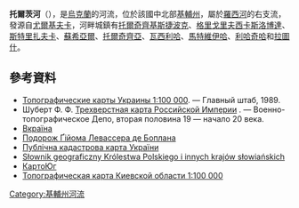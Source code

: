 '''托爾茨河'''（{{lang-uk|Торц}}），是[[烏克蘭|烏克蘭]]的河流，位於該國中北部[[基輔州|基輔州]]，屬於[[羅西河|羅西河]]的右支流，發源自[[尤爾基夫卡_(斯塔維謝區)|尤爾基夫卡]]，河畔城鎮有[[托爾奇齊基斯捷波克|托爾奇齊基斯捷波克]]、[[格里戈里夫西卡斯洛博達|格里戈里夫西卡斯洛博達]]、[[斯特里扎夫卡|斯特里扎夫卡]]、[[蘇希亞爾_(斯塔維謝區)|蘇希亞爾]]、[[托爾奇齊亞|托爾奇齊亞]]、[[瓦西利哈|瓦西利哈]]、[[馬特維伊哈_(沃洛達爾卡區)|馬特維伊哈]]、[[利哈奇哈|利哈奇哈]]和[[拉圖什_(沃洛達爾卡區)|拉圖什]]。

==參考資料==
* [https://web.archive.org/web/20160407211046/http://maps.vlasenko.net/map-1k.html Топографические карты Украины 1:100 000]. — Главный штаб, 1989.
* Шуберт Ф. Ф. [http://maps.southklad.ru/starye-karty/trehverstnaya-karta-rossijskoj-imperii Трехверстная карта Российской Империи] {{Wayback|url=http://maps.southklad.ru/starye-karty/trehverstnaya-karta-rossijskoj-imperii |date=20201127061355 }}. — Военно-топографическое Депо, вторая половина 19 — начало 20 века.
* [https://web.archive.org/web/20150611035402/http://vkraina.com/ua/intro Вкраїна]
* [https://web.archive.org/web/20160313132611/http://boplan.pereplut.net/index.html Подорож Ґійома Левассера де Боплана]
* [http://www.map.land.gov.ua/kadastrova-karta Публічна кадастрова карта України] {{Wayback|url=http://www.map.land.gov.ua/kadastrova-karta |date=20160414133633 }}
* [http://dir.icm.edu.pl/pl/Slownik_geograficzny/ Słownik geograficzny Królestwa Polskiego i innych krajów słowiańskich] {{Wayback|url=http://dir.icm.edu.pl/pl/Slownik_geograficzny/ |date=20160411053642 }}
* [http://maps.southklad.ru/oldmaps/specialnaya-karta-evropejskoj-rossii/list-31.html КартоЮг] {{Wayback|url=http://maps.southklad.ru/oldmaps/specialnaya-karta-evropejskoj-rossii/list-31.html |date=20200927164130 }}
* [https://web.archive.org/web/20160421213538/http://ukrmap.net/kiev_obl.html Топографическая карта Киевской области 1:100 000]

{{DEFAULTSORT:Торц}}
[[Category:基輔州河流|Category:基輔州河流]]


{{Ukraine-river-stub}}